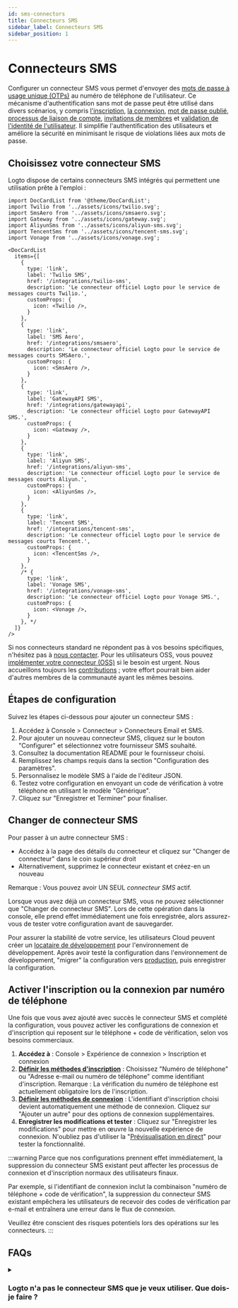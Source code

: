 ```yaml
---
id: sms-connectors
title: Connecteurs SMS
sidebar_label: Connecteurs SMS
sidebar_position: 1
---
```


# Connecteurs SMS

Configurer un connecteur SMS vous permet d'envoyer des [mots de passe à usage unique (OTPs)](https://auth.wiki/otp) au numéro de téléphone de l'utilisateur. Ce mécanisme d'authentification sans mot de passe peut être utilisé dans divers scénarios, y compris [l'inscription](/end-user-flows/sign-up-and-sign-in/sign-up), [la connexion](/end-user-flows/sign-up-and-sign-in/sign-in), [mot de passe oublié](/end-user-flows/sign-up-and-sign-in/reset-password), [processus de liaison de compte](/end-user-flows/sign-up-and-sign-in/social-sign-in#account-linking), [invitations de membres](/end-user-flows/organization-experience/invite-organization-members) et [validation de l'identité de l'utilisateur](/end-user-flows/security-verification). Il simplifie l'authentification des utilisateurs et améliore la sécurité en minimisant le risque de violations liées aux mots de passe.

## Choisissez votre connecteur SMS

Logto dispose de certains connecteurs SMS intégrés qui permettent une utilisation prête à l'emploi :

```mdx-code-block
import DocCardList from '@theme/DocCardList';
import Twilio from '../assets/icons/twilio.svg';
import SmsAero from '../assets/icons/smsaero.svg';
import Gateway from '../assets/icons/gateway.svg';
import AliyunSms from '../assets/icons/aliyun-sms.svg';
import TencentSms from '../assets/icons/tencent-sms.svg';
import Vonage from '../assets/icons/vonage.svg';

<DocCardList
  items={[
    {
      type: 'link',
      label: 'Twilio SMS',
      href: '/integrations/twilio-sms',
      description: 'Le connecteur officiel Logto pour le service de messages courts Twilio.',
      customProps: {
        icon: <Twilio />,
      }
    },
    {
      type: 'link',
      label: 'SMS Aero',
      href: '/integrations/smsaero',
      description: 'Le connecteur officiel Logto pour le service de messages courts SMSAero.',
      customProps: {
        icon: <SmsAero />,
      }
    },
    {
      type: 'link',
      label: 'GatewayAPI SMS',
      href: '/integrations/gatewayapi',
      description: 'Le connecteur officiel Logto pour GatewayAPI SMS.',
      customProps: {
        icon: <Gateway />,
      }
    },
    {
      type: 'link',
      label: 'Aliyun SMS',
      href: '/integrations/aliyun-sms',
      description: 'Le connecteur officiel Logto pour le service de messages courts Aliyun.',
      customProps: {
        icon: <AliyunSms />,
      }
    },
    {
      type: 'link',
      label: 'Tencent SMS',
      href: '/integrations/tencent-sms',
      description: 'Le connecteur officiel Logto pour le service de messages courts Tencent.',
      customProps: {
        icon: <TencentSms />,
      }
    },
    /* {
      type: 'link',
      label: 'Vonage SMS',
      href: '/integrations/vonage-sms',
      description: 'Le connecteur officiel Logto pour Vonage SMS.',
      customProps: {
        icon: <Vonage />,
      }
    }, */
  ]}
/>
```

Si nos connecteurs standard ne répondent pas à vos besoins spécifiques, n'hésitez pas à [nous contacter](https://logto.productlane.com/roadmap). Pour les utilisateurs OSS, vous pouvez [implémenter votre connecteur (OSS)](/logto-oss/develop-your-connector/implement-connectors#build-a-passwordless-connector) si le besoin est urgent. Nous accueillons toujours les [contributions](/logto-oss/contribution) ; votre effort pourrait bien aider d'autres membres de la communauté ayant les mêmes besoins.

## Étapes de configuration

Suivez les étapes ci-dessous pour ajouter un connecteur SMS :

1. Accédez à <CloudLink to="/connectors/passwordless">Console > Connecteur > Connecteurs Email et SMS</CloudLink>.
2. Pour ajouter un nouveau connecteur SMS, cliquez sur le bouton "Configurer" et sélectionnez votre fournisseur SMS souhaité.
3. Consultez la documentation README pour le fournisseur choisi.
4. Remplissez les champs requis dans la section "Configuration des paramètres".
5. Personnalisez le modèle SMS à l'aide de l'éditeur JSON.
6. Testez votre configuration en envoyant un code de vérification à votre téléphone en utilisant le modèle "Générique".
7. Cliquez sur "Enregistrer et Terminer" pour finaliser.

## Changer de connecteur SMS

Pour passer à un autre connecteur SMS :

- Accédez à la page des détails du connecteur et cliquez sur "Changer de connecteur" dans le coin supérieur droit
- Alternativement, supprimez le connecteur existant et créez-en un nouveau

Remarque : Vous pouvez avoir UN SEUL _connecteur SMS_ actif.

Lorsque vous avez déjà un connecteur SMS, vous ne pouvez sélectionner que "Changer de connecteur SMS". Lors de cette opération dans la console, elle prend effet immédiatement une fois enregistrée, alors assurez-vous de tester votre configuration avant de sauvegarder.

Pour assurer la stabilité de votre service, les utilisateurs Cloud peuvent créer un [locataire de développement](/logto-cloud/tenant-settings#development) pour l'environnement de développement. Après avoir testé la configuration dans l'environnement de développement, "migrer" la configuration vers [production](/logto-cloud/tenant-settings#production), puis enregistrer la configuration.

## Activer l'inscription ou la connexion par numéro de téléphone

Une fois que vous avez ajouté avec succès le connecteur SMS et complété la configuration, vous pouvez activer les configurations de connexion et d'inscription qui reposent sur le téléphone + code de vérification, selon vos besoins commerciaux.

1. **Accédez à** : <CloudLink to="/sign-in-experience/sign-up-and-sign-in">Console > Expérience de connexion > Inscription et connexion</CloudLink>
2. [**Définir les méthodes d'inscription**](/end-user-flows/sign-up-and-sign-in/sign-up) : Choisissez "Numéro de téléphone" ou "Adresse e-mail ou numéro de téléphone" comme identifiant d'inscription. Remarque : La vérification du numéro de téléphone est actuellement obligatoire lors de l'inscription.
3. [**Définir les méthodes de connexion**](/end-user-flows/sign-up-and-sign-in/sign-in) : L'identifiant d'inscription choisi devient automatiquement une méthode de connexion. Cliquez sur "Ajouter un autre" pour des options de connexion supplémentaires.
4. **Enregistrer les modifications et tester** : Cliquez sur "Enregistrer les modifications" pour mettre en œuvre la nouvelle expérience de connexion. N'oubliez pas d'utiliser la "[Prévisualisation en direct](/customization/live-preview)" pour tester la fonctionnalité.

:::warning
Parce que nos configurations prennent effet immédiatement, la suppression du connecteur SMS existant peut affecter les processus de connexion et d'inscription normaux des utilisateurs finaux.

Par exemple, si l'identifiant de connexion inclut la combinaison "numéro de téléphone + code de vérification", la suppression du connecteur SMS existant empêchera les utilisateurs de recevoir des codes de vérification par e-mail et entraînera une erreur dans le flux de connexion.

Veuillez être conscient des risques potentiels lors des opérations sur les connecteurs.
:::

## FAQs

<details>
<summary>

### Logto n'a pas le connecteur SMS que je veux utiliser. Que dois-je faire ?

</summary>

Nous travaillons encore sur plus de connecteurs. Si vous avez besoin d'autres options, faites-nous simplement part de vos besoins sur Discord et déposez une demande de fonctionnalité sur [GitHub](https://github.com/logto-io/logto/issues). Si vous avez besoin d'une assistance supplémentaire, vous pouvez également [nous contacter par e-mail](mailto:contact@logto.io).

Pour les utilisateurs de Logto open-source, nous fournissons une méthode de création de connecteur facile à étendre, vous permettant de [personnaliser votre propre connecteur](/logto-oss/develop-your-connector) en fonction de vos scénarios spécifiques. Vous êtes toujours les bienvenus pour soumettre une demande de tirage à Logto, afin que d'autres membres de la communauté puissent également bénéficier de votre travail.

</details>
